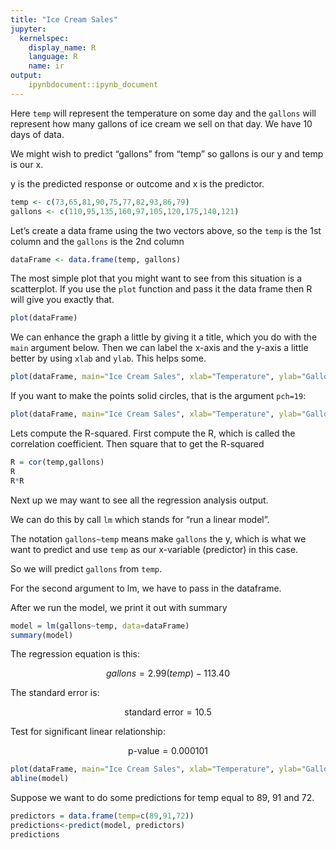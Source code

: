 ```yaml
---
title: "Ice Cream Sales"
jupyter:
  kernelspec:
    display_name: R
    language: R
    name: ir
output:
    ipynbdocument::ipynb_document
---
```


Here `temp` will represent the temperature on some day and the `gallons` will represent how many gallons of ice cream we sell on that day. We have 10 days of data.

We might wish to predict "gallons" from "temp" so gallons is our y and temp is our x. 

y is the predicted response or outcome and x is the predictor.

```r
temp <- c(73,65,81,90,75,77,82,93,86,79)
gallons <- c(110,95,135,160,97,105,120,175,140,121)
```

Let's create a data frame using the two vectors above, so the `temp` is the 1st column and the `gallons` is the 2nd column

```r
dataFrame <- data.frame(temp, gallons)
```

The most simple plot that you might want to see from this situation is a scatterplot. If you use the `plot` function and pass it the data frame then R will give you exactly that.

```r
plot(dataFrame)
```

We can enhance the graph a little by giving it a title, which you do with the `main` argument below. Then we can label the x-axis and the y-axis a little better by using `xlab` and `ylab`. This helps some.

```r
plot(dataFrame, main="Ice Cream Sales", xlab="Temperature", ylab="Gallons Sold")
```

If you want to make the points solid circles, that is the argument `pch=19`:

```r
plot(dataFrame, main="Ice Cream Sales", xlab="Temperature", ylab="Gallons Sold", pch=19)
```

Lets compute the R-squared. First compute the R, which is called the correlation coefficient. Then square that to get the R-squared

```r
R = cor(temp,gallons)
R
R*R
```

Next up we may want to see all the regression analysis output. 

We can do this by call `lm` which stands for "run a linear model". 

The notation `gallons~temp` means make `gallons` the y, which is what we want to predict and use `temp` as our x-variable (predictor) in this case.

 So we will predict `gallons` from `temp`. 

For the second argument to lm, we have to pass in the dataframe.

After we run the model, we print it out with summary

```r
model = lm(gallons~temp, data=dataFrame)
summary(model)
```

The regression equation is this:

$$ gallons = 2.99(temp) - 113.40 $$   
    
The standard error is:

$$ \text{standard error} = 10.5  $$ 

Test for significant linear relationship:

$$ \text{p-value} = 0.000101 $$

```r
plot(dataFrame, main="Ice Cream Sales", xlab="Temperature", ylab="Gallons Sold" , pch=19)
abline(model)
```

Suppose we want to do some predictions for temp equal to 89, 91 and 72.

```r
predictors = data.frame(temp=c(89,91,72))
predictions<-predict(model, predictors)
predictions
```

